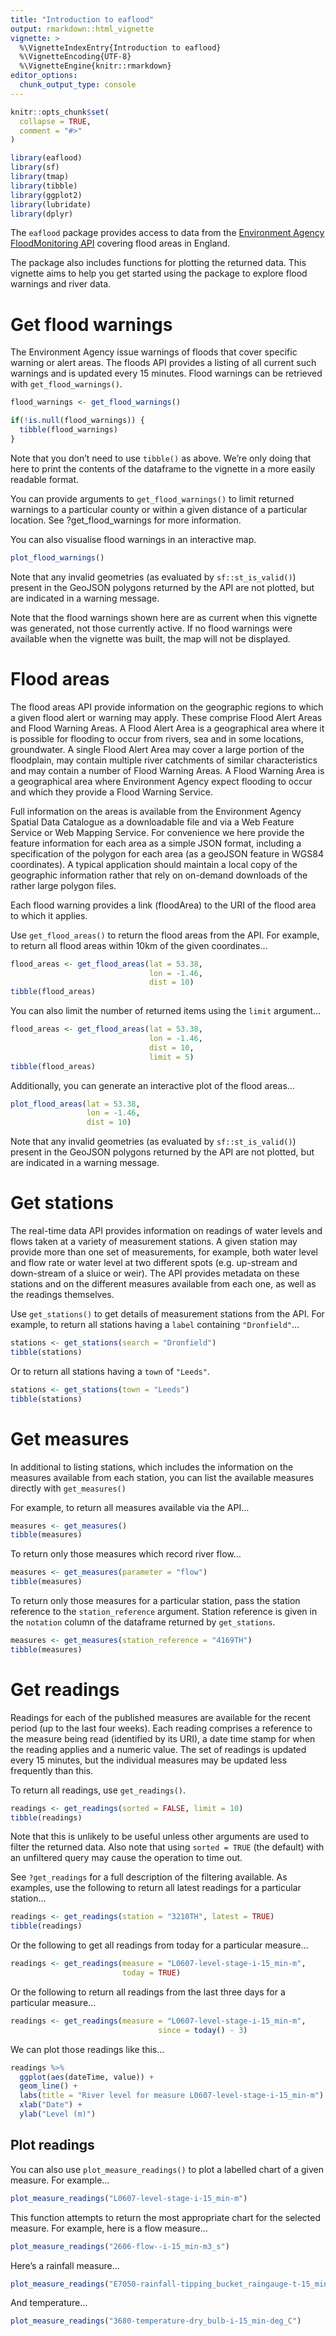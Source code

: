 ```yaml
---
title: "Introduction to eaflood"
output: rmarkdown::html_vignette
vignette: >
  %\VignetteIndexEntry{Introduction to eaflood}
  %\VignetteEncoding{UTF-8}
  %\VignetteEngine{knitr::rmarkdown}
editor_options: 
  chunk_output_type: console
---
```


```r
knitr::opts_chunk$set(
  collapse = TRUE,
  comment = "#>"
)
```

```r
library(eaflood)
library(sf)
library(tmap)
library(tibble)
library(ggplot2)
library(lubridate)
library(dplyr)
```

The `eaflood` package provides access to data from the 
[Environment Agency FloodMonitoring API](https://environment.data.gov.uk/flood-monitoring/doc/reference) 
covering flood areas in England.

The package also includes functions for plotting the returned data. This 
vignette aims to help you get started using the package to explore flood 
warnings and river data.

# Get flood warnings

The Environment Agency issue warnings of floods that cover specific warning or 
alert areas. The floods API provides a listing of all current such warnings and 
is updated every 15 minutes. Flood warnings can be retrieved with 
`get_flood_warnings()`.

```r
flood_warnings <- get_flood_warnings()

if(!is.null(flood_warnings)) {
  tibble(flood_warnings)
}
```

Note that you don't need to use `tibble()` as above. We're only doing that here 
to print the contents of the dataframe to the vignette in a more easily 
readable format.

You can provide arguments to `get_flood_warnings()` to limit returned warnings 
to a particular county or within a given distance of a particular location. 
See ?get_flood_warnings for more information.

You can also visualise flood warnings in an interactive map.

```r
plot_flood_warnings()
```

Note that any invalid geometries (as evaluated by `sf::st_is_valid()`) present 
in the GeoJSON polygons returned by the API are not plotted, but are indicated 
in a warning message.

Note that the flood warnings shown here are as current when this vignette was 
generated, not those currently active. If no flood warnings were available when 
the vignette was built, the map will not be displayed.

# Flood areas

The flood areas API provide information on the geographic regions to which a 
given flood alert or warning may apply. These comprise Flood Alert Areas and 
Flood Warning Areas. A Flood Alert Area is a geographical area where it is 
possible for flooding to occur from rivers, sea and in some locations, 
groundwater. A single Flood Alert Area may cover a large portion of the 
floodplain, may contain multiple river catchments of similar characteristics 
and may contain a number of Flood Warning Areas. A Flood Warning Area is a 
geographical area where Environment Agency expect flooding to occur and which 
they provide a Flood Warning Service.

Full information on the areas is available from the Environment Agency Spatial 
Data Catalogue as a downloadable file and via a Web Feature Service or Web 
Mapping Service. For convenience we here provide the feature information for 
each area as a simple JSON format, including a specification of the polygon for 
each area (as a geoJSON feature in WGS84 coordinates). A typical application 
should maintain a local copy of the geographic information rather that rely on 
on-demand downloads of the rather large polygon files.

Each flood warning provides a link (floodArea) to the URI of the flood area to 
which it applies.

Use `get_flood_areas()` to return the flood areas from the API. For example, 
to return all flood areas within 10km of the given coordinates... 

```r
flood_areas <- get_flood_areas(lat = 53.38,
                               lon = -1.46,
                               dist = 10)
tibble(flood_areas)
```

You can also limit the number of returned items using the `limit` argument...

```r
flood_areas <- get_flood_areas(lat = 53.38,
                               lon = -1.46,
                               dist = 10, 
                               limit = 5)
tibble(flood_areas)
```

Additionally, you can generate an interactive plot of the flood areas...

```r
plot_flood_areas(lat = 53.38,
                 lon = -1.46,
                 dist = 10)
```

Note that any invalid geometries (as evaluated by `sf::st_is_valid()`) present 
in the GeoJSON polygons returned by the API are not plotted, but are indicated 
in a warning message.

# Get stations

The real-time data API provides information on readings of water levels and 
flows taken at a variety of measurement stations. A given station may provide 
more than one set of measurements, for example, both water level and flow rate 
or water level at two different spots (e.g. up-stream and down-stream of a 
sluice or weir). The API provides metadata on these stations and on the 
different measures available from each one, as well as the readings themselves.

Use `get_stations()` to get details of measurement stations from the API. For 
example, to return all stations having a `label` containing `"Dronfield"`... 

```r
stations <- get_stations(search = "Dronfield")
tibble(stations)
```

Or to return all stations having a `town` of `"Leeds"`.

```r
stations <- get_stations(town = "Leeds")
tibble(stations)
```

# Get measures

In additional to listing stations, which includes the information on the 
measures available from each station, you can list the available measures 
directly with `get_measures()`

For example, to return all measures available via the API...

```r
measures <- get_measures()
tibble(measures)
```

To return only those measures which record river flow...

```r
measures <- get_measures(parameter = "flow")
tibble(measures)
```

To return only those measures for a particular station, pass the station 
reference to the `station_reference` argument. Station reference is given in 
the `notation` column of the dataframe returned by `get_stations`. 

```r
measures <- get_measures(station_reference = "4169TH")
tibble(measures)
```

# Get readings

Readings for each of the published measures are available for the recent period 
(up to the last four weeks). Each reading comprises a reference to the measure 
being read (identified by its URI), a date time stamp for when the reading 
applies and a numeric value. The set of readings is updated every 15 minutes, 
but the individual measures may be updated less frequently than this.

To return all readings, use `get_readings()`.

```r
readings <- get_readings(sorted = FALSE, limit = 10)
tibble(readings)
```

Note that this is unlikely to be useful unless other arguments are used to 
filter the returned data. Also note that using `sorted = TRUE` (the default) 
with an unfiltered query may cause the operation to time out.

See `?get_readings` for a full description of the filtering available. As 
examples, use the following to return all latest readings for a particular 
station...

```r
readings <- get_readings(station = "3210TH", latest = TRUE)
tibble(readings)
```

Or the following to get all readings from today for a particular measure...

```r
readings <- get_readings(measure = "L0607-level-stage-i-15_min-m", 
                         today = TRUE)
```

Or the following to return all readings from the last three days for a 
particular measure...

```r
readings <- get_readings(measure = "L0607-level-stage-i-15_min-m", 
                                 since = today() - 3)

```

We can plot those readings like this...

```r
readings %>% 
  ggplot(aes(dateTime, value)) + 
  geom_line() + 
  labs(title = "River level for measure L0607-level-stage-i-15_min-m") +
  xlab("Date") +
  ylab("Level (m)")
```

## Plot readings 

You can also use `plot_measure_readings()` to plot a labelled chart of a given measure. For example...

```r
plot_measure_readings("L0607-level-stage-i-15_min-m")
```

This function attempts to return the most appropriate chart for the selected measure. For example, here is a flow measure... 

```r
plot_measure_readings("2606-flow--i-15_min-m3_s")
```

Here's a rainfall measure...

```r
plot_measure_readings("E7050-rainfall-tipping_bucket_raingauge-t-15_min-mm")
```

And temperature...

```r
plot_measure_readings("3680-temperature-dry_bulb-i-15_min-deg_C")
```
